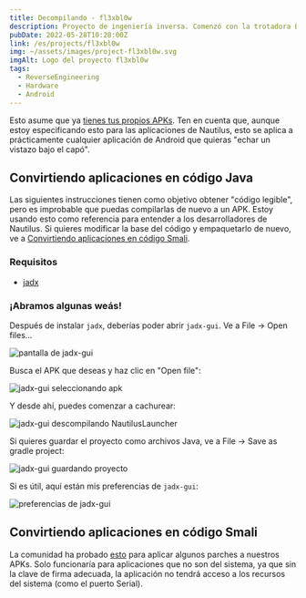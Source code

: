 ```yaml
---
title: Decompilando - fl3xbl0w
description: Proyecto de ingeniería inversa. Comenzó con la trotadora Bowflex Treadmill 22 pero terminó generalizándose para cualquier máquina con Android vendida por Nautilus Inc. (Nautilus, Bowflex, Schwinn).
pubDate: 2022-05-28T10:28:00Z
link: /es/projects/fl3xbl0w
img: ~/assets/images/project-fl3xbl0w.svg
imgAlt: Logo del proyecto fl3xbl0w
tags:
  - ReverseEngineering
  - Hardware
  - Android
---
```



Esto asume que ya [tienes tus propios APKs](/es/projects/fl3xbl0w/backup). Ten en cuenta que, aunque estoy especificando esto para las aplicaciones de Nautilus, esto se aplica a prácticamente cualquier aplicación de Android que quieras "echar un vistazo bajo el capó".

## Convirtiendo aplicaciones en código Java

Las siguientes instrucciones tienen como objetivo obtener "código legible", pero es improbable que puedas compilarlas de nuevo a un APK. Estoy usando esto como referencia para entender a los desarrolladores de Nautilus. Si quieres modificar la base del código y empaquetarlo de nuevo, ve a [Convirtiendo aplicaciones en código Smali](#convirtiendo-aplicaciones-en-código-smali).

### Requisitos

- [jadx](https://github.com/skylot/jadx)

### ¡Abramos algunas weás!

Después de instalar `jadx`, deberías poder abrir `jadx-gui`. Ve a File -> Open files...

<Image src={JadxGUIScreen} alt="pantalla de jadx-gui" format="webp" />

Busca el APK que deseas y haz clic en "Open file":

<Image src={JadxGUISelect} alt="jadx-gui seleccionando apk" format="webp" />

Y desde ahí, puedes comenzar a cachurear:

<Image src={JadxGUIOpened} alt="jadx-gui descompilando NautilusLauncher" format="webp" />

Si quieres guardar el proyecto como archivos Java, ve a File -> Save as gradle project:

<Image src={JadxGUISave} alt="jadx-gui guardando proyecto" format="webp" />

Si es útil, aquí están mis preferencias de `jadx-gui`:

<Image src={JadxGUIPrefs} alt="preferencias de jadx-gui" format="webp" />

## Convirtiendo aplicaciones en código Smali

La comunidad ha probado [esto](https://www.reddit.com/r/Bowflex/comments/mi8wdo/unlocking_bowflex_velocore/) para aplicar algunos parches a nuestros APKs. Solo funcionaría para aplicaciones que no son del sistema, ya que sin la clave de firma adecuada, la aplicación no tendrá acceso a los recursos del sistema (como el puerto Serial).
